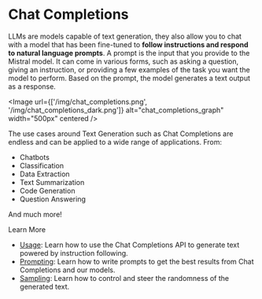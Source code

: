 
# Chat Completions

LLMs are models capable of text generation, they also allow you to chat with a model that has been fine-tuned to **follow
instructions and respond to natural language prompts**.
A prompt is the input that you provide to the Mistral model.
It can come in various forms, such as asking a question, giving an instruction,
or providing a few examples of the task you want the model to perform.
Based on the prompt, the model generates a text output as a response.

<Image
  url={['/img/chat_completions.png', '/img/chat_completions_dark.png']}
  alt="chat_completions_graph"
  width="500px"
  centered
/>

The use cases around Text Generation such as Chat Completions are endless and can be applied to a wide range of applications.
From:
- Chatbots
- Classification
- Data Extraction
- Text Summarization
- Code Generation
- Question Answering

And much more!

<SectionTab as="h1" sectionId="learn-more">Learn More</SectionTab>

- [Usage](completion/usage): Learn how to use the Chat Completions API to generate text powered by instruction following.
- [Prompting](completion/prompting): Learn how to write prompts to get the best results from Chat Completions and our models.
- [Sampling](completion/sampling): Learn how to control and steer the randomness of the generated text.
